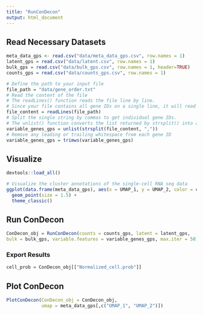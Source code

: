 ```yaml
---
title: "RunConDecon"
output: html_document
---
```


## Read Necessary Datasets

```r
meta_data_gps <- read.csv("data/meta_data_gps.csv", row.names = 1)
latent_gps = read.csv("data/latent.csv", row.names = 1)
bulk_gps = read.csv("data/bulk_gps.csv", row.names = 1, header=TRUE)
counts_gps = read.csv("data/counts_gps.csv", row.names = 1)
```

```r
# Define the path to your input file
file_path = "data/gene_order.txt"
# Read the content of the file
# The readLines() function reads the file line by line.
# Since your file contains all gene IDs on a single line, it will read it as one string.
file_content = readLines(file_path)
# Split the single string by commas to get individual gene IDs.
# The unlist() function converts the list returned by strsplit() into a vector.
variable_genes_gps = unlist(strsplit(file_content, ","))
# Remove any leading or trailing whitespace from each gene ID
variable_genes_gps = trimws(variable_genes_gps)
```

## Visualize

```r
devtools::load_all()
```

```r
# Visualize the cluster annotations of the single-cell RNA seq data
ggplot(data.frame(meta_data_gps), aes(x = UMAP_1, y = UMAP_2, color = celltypes)) + 
  geom_point(size = 1.5) + 
  theme_classic()
```

## Run ConDecon

```r
ConDecon_obj = RunConDecon(counts = counts_gps, latent = latent_gps,
bulk = bulk_gps, variable.features = variable_genes_gps, max.iter = 50)
```

### Export Results

```r
cell_prob = ConDecon_obj[["Normalized_cell.prob"]]
```

## Plot ConDecon

```r
PlotConDecon(ConDecon_obj = ConDecon_obj,
             umap = meta_data_gps[,c("UMAP_1", "UMAP_2")])
```

